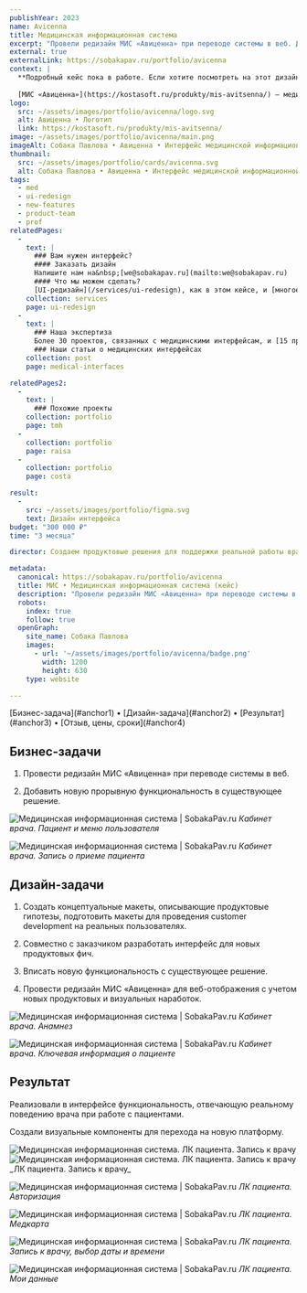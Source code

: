 ```yaml
---
publishYear: 2023
name: Avicenna
title: Медицинская информационная система
excerpt: "Провели редизайн МИС «Авиценна» при переводе системы в веб. Добавили новую функциональность в существующее решение."
external: true
externalLink: https://sobakapav.ru/portfolio/avicenna
context: |
  **Подробный кейс пока в работе. Если хотите посмотреть на этот дизайн в деталях, пишите нам на [we@sobakapav.ru](mailto:we@sobakapav.ru)**
  
  [МИС «Авиценна»](https://kostasoft.ru/produkty/mis-avitsenna/) — медицинская информационная система, которую устанавливают в государственные больницы.
logo:
  src: ~/assets/images/portfolio/avicenna/logo.svg
  alt: Авиценна • Логотип
  link: https://kostasoft.ru/produkty/mis-avitsenna/
image: ~/assets/images/portfolio/avicenna/main.png
imageAlt: Собака Павлова • Авиценна • Интерфейс медицинской информационной системы
thumbnail:
  src: ~/assets/images/portfolio/cards/avicenna.svg
  alt: Собака Павлова • Авиценна • Интерфейс медицинской информационной системы
tags:
  - med
  - ui-redesign
  - new-features
  - product-team
  - prof
relatedPages:
  -
    text: |
      ### Вам нужен интерфейс?
      #### Заказать дизайн
      Напишите нам на&nbsp;[we@sobakapav.ru](mailto:we@sobakapav.ru) 
      #### Что мы можем сделать?
      [UI-редизайн](/services/ui-redesign), как в этом кейсе, и [многое другое](/services). 
    collection: services
    page: ui-redesign
  -
    text: |
      ### Наша экспертиза
      Более 30 проектов, связанных с медицинскими интерфейсам, и [15 проектных кейсов](https://sobakapav.ru/portfolio#med).
      ### Наши статьи о медицинских интерфейсах 
    collection: post
    page: medical-interfaces

relatedPages2:
  -
    text: |
      ### Похожие проекты
    collection: portfolio
    page: tmh
  - 
    collection: portfolio
    page: raisa
  - 
    collection: portfolio
    page: costa

result:
  -
    src: ~/assets/images/portfolio/figma.svg
    text: Дизайн интерфейса
budget: "300 000 ₽"
time: "3 месяца"

director: Создаем продуктовые решения для поддержки реальной работы врача

metadata:
  canonical: https://sobakapav.ru/portfolio/avicenna
  title: МИС • Медицинская информационная система (кейс)
  description: "Провели редизайн МИС «Авиценна» при переводе системы в веб. Добавили новую функциональность в существующее решение."
  robots:
    index: true
    follow: true
  openGraph:
    site_name: Собака Павлова
    images:
      - url: '~/assets/images/portfolio/avicenna/badge.png'
        width: 1200
        height: 630
    type: website

---
```



<TOC>
[Бизнес-задача](#anchor1) • [Дизайн-задача](#anchor2) • [Результат](#anchor3) • [Отзыв, цены, сроки](#anchor4)
</TOC>

## <a name="anchor1" />Бизнес-задачи

1. Провести редизайн МИС «Авиценна» при переводе системы в веб. 

2. Добавить новую прорывную функциональность в существующее решение.

![Медицинская информационная система | SobakaPav.ru](~/assets/images/portfolio/avicenna/1.png)
_Кабинет врача. Пациент и меню пользователя_

![Медицинская информационная система | SobakaPav.ru](~/assets/images/portfolio/avicenna/2.png)
_Кабинет врача. Запись о приеме пациента_

## <a name="anchor2" />Дизайн-задачи

1. Создать концептуальные макеты, описывающие продуктовые гипотезы, подготовить макеты для проведения customer development на реальных пользователях.

2. Совместно с заказчиком разработать интерфейс для новых продуктовых фич.

3. Вписать новую функциональность с существующее решение.

4. Провести редизайн МИС «Авиценна» для веб-отображения с учетом новых продуктовых и визуальных наработок.

![Медицинская информационная система | SobakaPav.ru](~/assets/images/portfolio/avicenna/5.png)
_Кабинет врача. Анамнез_

![Медицинская информационная система | SobakaPav.ru](~/assets/images/portfolio/avicenna/1.png)
_Кабинет врача. Ключевая информация о пациенте_

## <a name="anchor3" />Результат

Реализовали в интерфейсе функциональность, отвечающую реальному поведению врача при работе с пациентами.

Создали визуальные компоненты для перехода на новую платформу.

<div class="flex gap-2 flex-wrap"><Image src="~/assets/images/portfolio/avicenna/3.png" alt="Медицинская информационная система. ЛК пациента. Запись к врачу" class="min-w-72 grow shrink basis-0"/> <Image src="~/assets/images/portfolio/avicenna/3.png" alt="Медицинская информационная система. ЛК пациента. Запись к врачу" class="min-w-72 grow shrink basis-0" /></div>
_ЛК пациента. Запись к врачу_

![Медицинская информационная система | SobakaPav.ru](~/assets/images/portfolio/avicenna/6.png)
_ЛК пациента. Авторизация_

![Медицинская информационная система | SobakaPav.ru](~/assets/images/portfolio/avicenna/7.png)
_ЛК пациента. Медкарта_

![Медицинская информационная система | SobakaPav.ru](~/assets/images/portfolio/avicenna/8.png)
_ЛК пациента. Запись к врачу, выбор даты и времени_

![Медицинская информационная система | SobakaPav.ru](~/assets/images/portfolio/avicenna/9.png)
_ЛК пациента. Мои данные_

## <a name="anchor4" />
